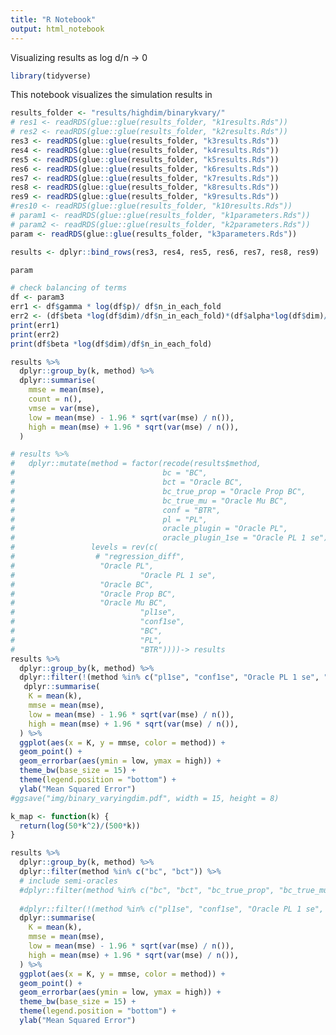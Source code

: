 ```yaml
---
title: "R Notebook"
output: html_notebook
---
```


Visualizing results as log d/n -> 0

```r
library(tidyverse)
```


This notebook visualizes the simulation results in 
```r
results_folder <- "results/highdim/binarykvary/" 
# res1 <- readRDS(glue::glue(results_folder, "k1results.Rds"))  
# res2 <- readRDS(glue::glue(results_folder, "k2results.Rds")) 
res3 <- readRDS(glue::glue(results_folder, "k3results.Rds")) 
res4 <- readRDS(glue::glue(results_folder, "k4results.Rds"))  
res5 <- readRDS(glue::glue(results_folder, "k5results.Rds")) 
res6 <- readRDS(glue::glue(results_folder, "k6results.Rds")) 
res7 <- readRDS(glue::glue(results_folder, "k7results.Rds"))  
res8 <- readRDS(glue::glue(results_folder, "k8results.Rds")) 
res9 <- readRDS(glue::glue(results_folder, "k9results.Rds")) 
#res10 <- readRDS(glue::glue(results_folder, "k10results.Rds")) 
# param1 <- readRDS(glue::glue(results_folder, "k1parameters.Rds"))
# param2 <- readRDS(glue::glue(results_folder, "k2parameters.Rds")) 
param <- readRDS(glue::glue(results_folder, "k3parameters.Rds")) 

results <- dplyr::bind_rows(res3, res4, res5, res6, res7, res8, res9)

```


```r
param
```

```r
# check balancing of terms
df <- param3
err1 <- df$gamma * log(df$p)/ df$n_in_each_fold
err2 <- (df$beta *log(df$dim)/df$n_in_each_fold)*(df$alpha*log(df$dim)/df$n_in_each_fold)
print(err1)
print(err2)
print(df$beta *log(df$dim)/df$n_in_each_fold)
```


```r
results %>%
  dplyr::group_by(k, method) %>%
  dplyr::summarise(
    mmse = mean(mse),
    count = n(),
    vmse = var(mse),
    low = mean(mse) - 1.96 * sqrt(var(mse) / n()),
    high = mean(mse) + 1.96 * sqrt(var(mse) / n()), 
  ) 
```


```r
# results %>%
#   dplyr::mutate(method = factor(recode(results$method, 
#                                 bc = "BC",
#                                 bct = "Oracle BC",
#                                 bc_true_prop = "Oracle Prop BC",
#                                 bc_true_mu = "Oracle Mu BC", 
#                                 conf = "BTR", 
#                                 pl = "PL",
#                                 oracle_plugin = "Oracle PL",
#                                 oracle_plugin_1se = "Oracle PL 1 se"), 
#                 levels = rev(c(
#                  # "regression_diff",
#                   "Oracle PL",
#                            "Oracle PL 1 se",
#                   "Oracle BC",
#                   "Oracle Prop BC",
#                   "Oracle Mu BC",
#                            "pl1se", 
#                            "conf1se",
#                            "BC",
#                            "PL", 
#                            "BTR"))))-> results
results %>%
  dplyr::group_by(k, method) %>%
  dplyr::filter(!(method %in% c("pl1se", "conf1se", "Oracle PL 1 se", "oracle_plugin_1se", "oracle_plugin", "bc_true_prop", "regression_diff", "bc_true_mu", "bct"))) %>%
   dplyr::summarise(
    K = mean(k),
    mmse = mean(mse),
    low = mean(mse) - 1.96 * sqrt(var(mse) / n()),
    high = mean(mse) + 1.96 * sqrt(var(mse) / n()), 
  ) %>%
  ggplot(aes(x = K, y = mmse, color = method)) + 
  geom_point() +
  geom_errorbar(aes(ymin = low, ymax = high)) +
  theme_bw(base_size = 15) +
  theme(legend.position = "bottom") +
  ylab("Mean Squared Error")
#ggsave("img/binary_varyingdim.pdf", width = 15, height = 8)
```
```r
k_map <- function(k) {
  return(log(50*k^2)/(500*k))
}
```


```r
results %>%
  dplyr::group_by(k, method) %>%
  dplyr::filter(method %in% c("bc", "bct")) %>%
  # include semi-oracles
  #dplyr::filter(method %in% c("bc", "bct", "bc_true_prop", "bc_true_mu")) %>%
  
  #dplyr::filter(!(method %in% c("pl1se", "conf1se", "Oracle PL 1 se", "oracle_plugin_1se", "regression_diff"))) %>%
  dplyr::summarise(
    K = mean(k),
    mmse = mean(mse),
    low = mean(mse) - 1.96 * sqrt(var(mse) / n()),
    high = mean(mse) + 1.96 * sqrt(var(mse) / n()), 
  ) %>%
  ggplot(aes(x = K, y = mmse, color = method)) + 
  geom_point() +
  geom_errorbar(aes(ymin = low, ymax = high)) +
  theme_bw(base_size = 15) +
  theme(legend.position = "bottom") +
  ylab("Mean Squared Error")
```

